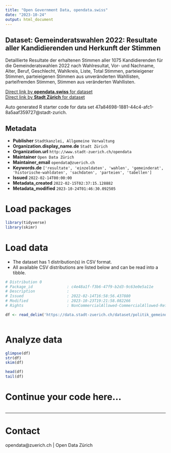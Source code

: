 ```yaml
---
title: "Open Government Data, opendata.swiss"
date: "2023-10-24"
output: html_document
---
```


## Dataset: Gemeinderatswahlen 2022: Resultate aller Kandidierenden und Herkunft der Stimmen

Detaillierte Resultate der erhaltenen Stimmen aller 1075 Kandidierenden für die Gemeinderatswahlen 2022 nach Wahlresultat, Vor- und Nachname, Alter, Beruf, Geschlecht, Wahlkreis, Liste, Total Stimmen, parteieigener Stimmen, parteieigenen Stimmen aus unveränderten Wahllisten, parteifremden Stimmen, Stimmen aus veränderten Wahllisten.



[Direct link by **opendata.swiss** for dataset](https://opendata.swiss/de/dataset/gemeinderatswahlen-2022-resultate-aller-kandidierenden-und-herkunft-der-stimmen)<br>
[Direct link by **Stadt Zürich** for dataset](https://data.stadt-zuerich.ch/dataset/politik_gemeinderatswahlen_2022_resultate)

Auto generated R starter code for data set 47a84698-1881-44c4-afc1-8a5aaf359727@stadt-zurich.

## Metadata

- **Publisher** `Stadtkanzlei, Allgemeine Verwaltung`
- **Organization.display_name.de** `Stadt Zürich`
- **Organization.url** `http://www.stadt-zuerich.ch/opendata`
- **Maintainer** `Open Data Zürich`
- **Maintainer_email** `opendata@zuerich.ch`
- **Keywords.de** `['resultate', 'einzeldaten', 'wahlen', 'gemeinderat', 'historische-wahldaten', 'sachdaten', 'parteien', 'tabellen']`
- **Issued** `2022-02-14T00:00:00`
- **Metadata_created** `2022-02-15T02:37:15.128882`
- **Metadata_modified** `2023-10-24T01:46:30.092505`


# Load packages

```r

library(tidyverse)
library(skimr)

```

# Load data

-   The dataset has 1 distribution(s) in CSV format.
-   All available CSV distributions are listed below and can be read into a tibble.

```r

# Distribution 0
# Package_id               : c4e48a1f-f3b6-47f9-b2d3-9c63e0e5a11e
# Description              : 
# Issued                   : 2022-02-14T16:58:56.437880
# Modified                 : 2023-10-23T19:21:58.082266
# Rights                   : NonCommercialAllowed-CommercialAllowed-ReferenceNotRequired

df <- read_delim('https://data.stadt-zuerich.ch/dataset/politik_gemeinderatswahlen_2022_resultate/download/GRW_2022_resultate_kandidierende_und_herkunft_der_stimmen.csv')



```

# Analyze data

```r

glimpse(df)
str(df)
skim(df)

head(df)
tail(df)

```

# Continue your code here...

```r

```

------------------------------------------------------------------------

# Contact

opendata@zuerich.ch | Open Data Zürich
